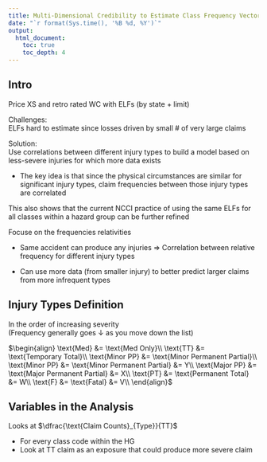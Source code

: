 ```yaml
---
title: Multi-Dimensional Credibility to Estimate Class Frequency Vectors in WC
date: "`r format(Sys.time(), '%B %d, %Y')`"
output: 
  html_document:
    toc: true
    toc_depth: 4
---
```


## Intro

Price XS and retro rated WC with ELFs (by state + limit)

Challenges:  
ELFs hard to estimate since losses driven by small \# of very large claims

Solution:  
Use correlations between different injury types to build a model based on less-severe injuries for which more data exists

* The key idea is that since the physical circumstances are similar for significant injury types, claim frequencies between those injury types are correlated

This also shows that the current NCCI practice of using the same ELFs for all classes within a hazard group can be further refined

Focuse on the frequencies relativities

* Same accident can produce any injuries $\Rightarrow$ Correlation between relative frequency for different injury types

* Can use more data (from smaller injury) to better predict larger claims from more infrequent types

## Injury Types Definition

In the order of increasing severity  
(Frequency generally goes $\downarrow$ as you move down the list)

$\begin{align}
  \text{Med} &= \text{Med Only}\\
  \text{TT} &= \text{Temporary Total}\\
  \text{Minor PP} &= \text{Minor Permanent Partial}\\
  \text{Minor PP} &= \text{Minor Permanent Partial} &= Y\\
  \text{Major PP} &= \text{Major Permanent Partial} &= X\\
  \text{PT} &= \text{Permanent Total} &= W\\
  \text{F} &= \text{Fatal} &= V\\
\end{align}$

## Variables in the Analysis

Looks at $\dfrac{\text{Claim Counts}_{Type}}{TT}$
  
* For every class code within the HG
* Look at TT claim as an exposure that could produce more severe claim

